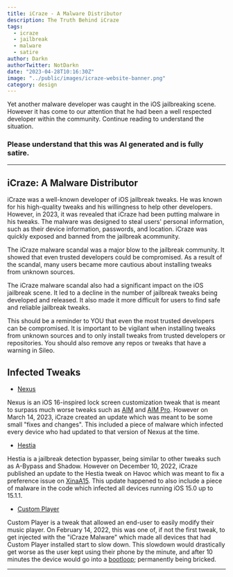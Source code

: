 ```yaml
---
title: iCraze - A Malware Distributor
description: The Truth Behind iCraze
tags:
  - icraze
  - jailbreak
  - malware
  - satire
author: Darkn
authorTwitter: NotDarkn
date: "2023-04-28T10:16:30Z"
image: "../public/images/icraze-website-banner.png"
category: design
---
```

Yet another malware developer was caught in the iOS jailbreaking scene.
However it has come to our attention that he had been a well respected
developer within the community. Continue reading to understand the situation.

### **Please understand that this was AI generated and is fully satire.**
***
## iCraze: A Malware Distributor
iCraze was a well-known developer of iOS jailbreak tweaks. He was
known for his high-quality tweaks and his willingness to help other
developers. However, in 2023, it was revealed that iCraze had been
putting malware in his tweaks. The malware was designed to steal
users' personal information, such as their device information,
passwords, and location. iCraze was quickly exposed and banned from
the jailbreak acommunity.

The iCraze malware scandal was a major blow to the jailbreak
community. It showed that even trusted developers could be
compromised. As a result of the scandal, many users became more
cautious about installing tweaks from unknown sources.

The iCraze malware scandal also had a significant impact on the iOS
jailbreak scene. It led to a decline in the number of jailbreak
tweaks being developed and released. It also made it more difficult
for users to find safe and reliable jailbreak tweaks.

This should be a reminder to YOU that even the most trusted
developers can be compromised. It is important to be vigilant when
installing tweaks from unknown sources and to only install tweaks
from trusted developers or repositories. You should also remove any
repos or tweaks that have a warning in Sileo.
## Infected Tweaks
- [Nexus](https://havoc.app/package/nexus)

Nexus is an iOS 16-inspired lock screen customization tweak that is meant to surpass much worse tweaks such as [AIM](https://havoc.app/package/aim) and [AIM Pro](https://havoc.app/package/aimpro). However on March 14, 2023, iCraze created an update which was meant to be some small "fixes and changes". This included a piece of malware which infected every device who had updated to that version of Nexus at the time.

- [Hestia](https://havoc.app/package/hestia)

Hestia is a jailbreak detection bypasser, being similar to other tweaks such as A-Bypass and Shadow. However on December 10, 2022, iCraze published an update to the Hestia tweak on Havoc which was meant to fix a preference issue on [XinaA15](https://github.com/NotDarkn/XinaA15). This update happened to also include a piece of malware in the code which infected all devices running iOS 15.0 up to 15.1.1.

- [Custom Player](https://havoc.app/package/customplayer)

Custom Player is a tweak that allowed an end-user to easily modify their music player. On February 14, 2022, this was one of, if not the first tweak, to get injected with the "iCraze Malware" which made all devices that had Custom Player installed start to slow down. This slowdown would drastically get worse as the user kept using their phone by the minute, and after 10 minutes the device would go into a [bootloop](https://ios.cfw.guide/troubleshooting/#bootloops); permanently being bricked.
***